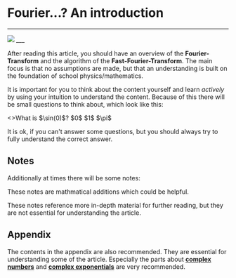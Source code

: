 
# Fourier...? An introduction

---

<Image src="/fourier-guide.png" width={1920} height={1080} />
___

After reading this article, you should have an overview of the **Fourier-Transform** and the algorithm of the **Fast-Fourier-Transform**.
The main focus is that no assumptions are made, but that an understanding is built on the foundation of school physics/mathematics.

It is important for you to think about the content yourself and learn _actively_ by using your intuition to understand the content.
Because of this there will be small questions to think about, which look like this:

<QuestionAnswer>
  <>What is $\sin(0)$?</>
  <Answer correct={true}>$0$</Answer>
  <Answer> $1$ </Answer>
  <Answer>$\pi$</Answer>
</QuestionAnswer>

It is ok, if you can't answer some questions, but you should always try to fully understand the correct answer.

## Notes

Additionally at times there will be some notes:

<Callout>These notes are mathmatical additions which could be helpful.</Callout>

<Callout type="info" emoji="📚">
  These notes reference more in-depth material for further reading, but they are
  not essential for understanding the article.
</Callout>

## Appendix

The contents in the appendix are also recommended.
They are essential for understanding some of the article.
Especially the parts about [**complex numbers**](./appendix/complex-numbers/1-complex-plane) and [**complex exponentials**](./appendix/complex-numbers/2-complex-exponentials) are very recommended.
